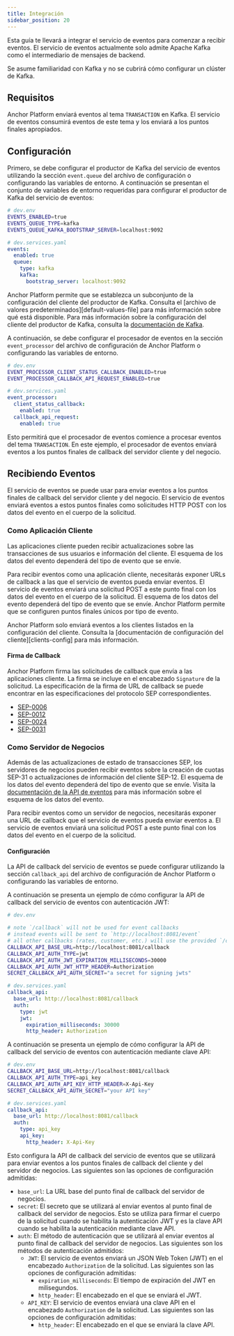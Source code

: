 ```yaml
---
title: Integración
sidebar_position: 20
---
```


Esta guía te llevará a integrar el servicio de eventos para comenzar a recibir eventos. El servicio de eventos actualmente solo admite Apache Kafka como el intermediario de mensajes de backend.

Se asume familiaridad con Kafka y no se cubrirá cómo configurar un clúster de Kafka.

## Requisitos

Anchor Platform enviará eventos al tema `TRANSACTION` en Kafka. El servicio de eventos consumirá eventos de este tema y los enviará a los puntos finales apropiados.

## Configuración

Primero, se debe configurar el productor de Kafka del servicio de eventos utilizando la sección `event.queue` del archivo de configuración o configurando las variables de entorno. A continuación se presentan el conjunto de variables de entorno requeridas para configurar el productor de Kafka del servicio de eventos:

<CodeExample>

```bash
# dev.env
EVENTS_ENABLED=true
EVENTS_QUEUE_TYPE=kafka
EVENTS_QUEUE_KAFKA_BOOTSTRAP_SERVER=localhost:9092
```

```yaml
# dev.services.yaml
events:
  enabled: true
  queue:
    type: kafka
    kafka:
      bootstrap_server: localhost:9092
```

</CodeExample>

Anchor Platform permite que se establezca un subconjunto de la configuración del cliente del productor de Kafka. Consulta el [archivo de valores predeterminados][default-values-file] para más información sobre qué está disponible. Para más información sobre la configuración del cliente del productor de Kafka, consulta la [documentación de Kafka](https://kafka.apache.org/documentation/#producerconfigs).

A continuación, se debe configurar el procesador de eventos en la sección `event_processor` del archivo de configuración de Anchor Platform o configurando las variables de entorno.

<CodeExample>

```bash
# dev.env
EVENT_PROCESSOR_CLIENT_STATUS_CALLBACK_ENABLED=true
EVENT_PROCESSOR_CALLBACK_API_REQUEST_ENABLED=true
```

```yaml
# dev.services.yaml
event_processor:
  client_status_callback:
    enabled: true
  callback_api_request:
    enabled: true
```

</CodeExample>

Esto permitirá que el procesador de eventos comience a procesar eventos del tema `TRANSACTION`. En este ejemplo, el procesador de eventos enviará eventos a los puntos finales de callback del servidor cliente y del negocio.

## Recibiendo Eventos

El servicio de eventos se puede usar para enviar eventos a los puntos finales de callback del servidor cliente y del negocio. El servicio de eventos enviará eventos a estos puntos finales como solicitudes HTTP POST con los datos del evento en el cuerpo de la solicitud.

### Como Aplicación Cliente

Las aplicaciones cliente pueden recibir actualizaciones sobre las transacciones de sus usuarios e información del cliente. El esquema de los datos del evento dependerá del tipo de evento que se envíe.

Para recibir eventos como una aplicación cliente, necesitarás exponer URLs de callback a las que el servicio de eventos pueda enviar eventos. El servicio de eventos enviará una solicitud POST a este punto final con los datos del evento en el cuerpo de la solicitud. El esquema de los datos del evento dependerá del tipo de evento que se envíe. Anchor Platform permite que se configuren puntos finales únicos por tipo de evento.

Anchor Platform solo enviará eventos a los clientes listados en la configuración del cliente. Consulta la [documentación de configuración del cliente][clients-config] para más información.

#### Firma de Callback

Anchor Platform firma las solicitudes de callback que envía a las aplicaciones cliente. La firma se incluye en el encabezado `Signature` de la solicitud. La especificación de la firma de URL de callback se puede encontrar en las especificaciones del protocolo SEP correspondientes.

- [SEP-0006](https://github.com/stellar/stellar-protocol/blob/master/ecosystem/sep-0006.md#url-callback-signature)
- [SEP-0012](https://github.com/stellar/stellar-protocol/blob/master/ecosystem/sep-0012.md#callback-post-request)
- [SEP-0024](https://github.com/stellar/stellar-protocol/blob/master/ecosystem/sep-0024.md#url-callback-signature)
- [SEP-0031](https://github.com/stellar/stellar-protocol/blob/master/ecosystem/sep-0031.md#url-callback-signature)

### Como Servidor de Negocios

Además de las actualizaciones de estado de transacciones SEP, los servidores de negocios pueden recibir eventos sobre la creación de cuotas SEP-31 o actualizaciones de información del cliente SEP-12. El esquema de los datos del evento dependerá del tipo de evento que se envíe. Visita la [documentación de la API de eventos](../../api-reference/callbacks/post-event.api.mdx) para más información sobre el esquema de los datos del evento.

Para recibir eventos como un servidor de negocios, necesitarás exponer una URL de callback que el servicio de eventos pueda enviar eventos a. El servicio de eventos enviará una solicitud POST a este punto final con los datos del evento en el cuerpo de la solicitud.

#### Configuración

La API de callback del servicio de eventos se puede configurar utilizando la sección `callback_api` del archivo de configuración de Anchor Platform o configurando las variables de entorno.

A continuación se presenta un ejemplo de cómo configurar la API de callback del servicio de eventos con autenticación JWT:

<CodeExample>

```bash
# dev.env

# note `/callback` will not be used for event callbacks
# instead events will be sent to `http://localhost:8081/event`
# all other callbacks (rates, customer, etc.) will use the provided `/callback` root path
CALLBACK_API_BASE_URL=http://localhost:8081/callback
CALLBACK_API_AUTH_TYPE=jwt
CALLBACK_API_AUTH_JWT_EXPIRATION_MILLISECONDS=30000
CALLBACK_API_AUTH_JWT_HTTP_HEADER=Authorization
SECRET_CALLBACK_API_AUTH_SECRET="a secret for signing jwts"
```

```yaml
# dev.services.yaml
callback_api:
  base_url: http://localhost:8081/callback
  auth:
    type: jwt
    jwt:
      expiration_milliseconds: 30000
      http_header: Authorization
```

</CodeExample>

A continuación se presenta un ejemplo de cómo configurar la API de callback del servicio de eventos con autenticación mediante clave API:

<CodeExample>

```bash
# dev.env
CALLBACK_API_BASE_URL=http://localhost:8081/callback
CALLBACK_API_AUTH_TYPE=api_key
CALLBACK_API_AUTH_API_KEY_HTTP_HEADER=X-Api-Key
SECRET_CALLBACK_API_AUTH_SECRET="your API key"
```

```yaml
# dev.services.yaml
callback_api:
  base_url: http://localhost:8081/callback
  auth:
    type: api_key
    api_key:
      http_header: X-Api-Key
```

</CodeExample>

Esto configura la API de callback del servicio de eventos que se utilizará para enviar eventos a los puntos finales de callback del cliente y del servidor de negocios. Las siguientes son las opciones de configuración admitidas:

- `base_url`: La URL base del punto final de callback del servidor de negocios.
- `secret`: El secreto que se utilizará al enviar eventos al punto final de callback del servidor de negocios. Esto se utiliza para firmar el cuerpo de la solicitud cuando se habilita la autenticación JWT y es la clave API cuando se habilita la autenticación mediante clave API.
- `auth`: El método de autenticación que se utilizará al enviar eventos al punto final de callback del servidor de negocios. Las siguientes son los métodos de autenticación admitidos:
  - `JWT`: El servicio de eventos enviará un JSON Web Token (JWT) en el encabezado `Authorization` de la solicitud. Las siguientes son las opciones de configuración admitidas:
    - `expiration_milliseconds`: El tiempo de expiración del JWT en milisegundos.
    - `http_header`: El encabezado en el que se enviará el JWT.
  - `API_KEY`: El servicio de eventos enviará una clave API en el encabezado `Authorization` de la solicitud. Las siguientes son las opciones de configuración admitidas:
    - `http_header`: El encabezado en el que se enviará la clave API.

[archivo-de-valores-predeterminados]: https://github.com/stellar/java-stellar-anchor-sdk/blob/develop/platform/src/main/resources/config/anchor-config-default-values.yaml
[configuración-de-clientes]: ../../admin-guide/sep10/README.mdx#config-with-client-attribution
